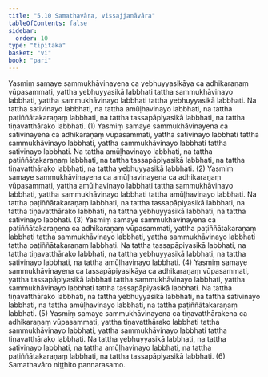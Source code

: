 ```yaml
---
title: "5.10 Samathavāra, vissajjanāvāra"
tableOfContents: false
sidebar:
  order: 10
type: "tipitaka"
basket: "vi"
book: "pari"
---
```



<DynamicBreadcrumb />

<Division number="305" book="pari" e="ch" v="5" p="193">

<Paragraph number="1321" book="pari">
Yasmiṃ samaye sammukhāvinayena ca yebhuyyasikāya ca adhikaraṇaṃ vūpasammati, yattha yebhuyyasikā labbhati tattha sammukhāvinayo labbhati, yattha sammukhāvinayo labbhati tattha yebhuyyasikā labbhati. Na tattha sativinayo labbhati, na tattha amūḷhavinayo labbhati, na tattha paṭiññātakaraṇaṃ labbhati, na tattha tassapāpiyasikā labbhati, na tattha tiṇavatthārako labbhati. (1)
</Paragraph>

<Paragraph number="1322" book="pari">
Yasmiṃ samaye sammukhāvinayena ca sativinayena ca adhikaraṇaṃ vūpasammati, yattha sativinayo labbhati tattha sammukhāvinayo labbhati, yattha sammukhāvinayo labbhati tattha sativinayo labbhati. Na tattha amūḷhavinayo labbhati, na tattha paṭiññātakaraṇaṃ labbhati, na tattha tassapāpiyasikā labbhati, na tattha tiṇavatthārako labbhati, na tattha yebhuyyasikā labbhati. (2)
</Paragraph>

<Paragraph number="1323" book="pari">
Yasmiṃ samaye sammukhāvinayena ca amūḷhavinayena ca adhikaraṇaṃ vūpasammati, yattha amūḷhavinayo labbhati tattha sammukhāvinayo labbhati, yattha sammukhāvinayo labbhati tattha amūḷhavinayo labbhati. Na tattha paṭiññātakaraṇaṃ labbhati, na tattha tassapāpiyasikā labbhati, na tattha tiṇavatthārako labbhati, na tattha yebhuyyasikā labbhati, na tattha sativinayo labbhati. (3)
</Paragraph>

<Paragraph number="1324" book="pari">
Yasmiṃ samaye sammukhāvinayena ca paṭiññātakaraṇena ca adhikaraṇaṃ vūpasammati, yattha paṭiññātakaraṇaṃ labbhati tattha sammukhāvinayo labbhati, yattha sammukhāvinayo labbhati tattha paṭiññātakaraṇaṃ labbhati. Na tattha tassapāpiyasikā labbhati, na tattha tiṇavatthārako labbhati, na tattha yebhuyyasikā labbhati, na tattha sativinayo labbhati, na tattha amūḷhavinayo labbhati. (4)
</Paragraph>

<Paragraph number="1325" book="pari">
Yasmiṃ samaye sammukhāvinayena ca tassapāpiyasikāya ca adhikaraṇaṃ vūpasammati, yattha tassapāpiyasikā labbhati tattha sammukhāvinayo labbhati, yattha sammukhāvinayo labbhati tattha tassapāpiyasikā labbhati. Na tattha tiṇavatthārako labbhati, na tattha yebhuyyasikā labbhati, na tattha sativinayo labbhati, na tattha amūḷhavinayo labbhati, na tattha paṭiññātakaraṇaṃ labbhati. (5)
</Paragraph>

<Paragraph number="1326" book="pari">
Yasmiṃ samaye sammukhāvinayena ca tiṇavatthārakena ca adhikaraṇaṃ vūpasammati, yattha tiṇavatthārako labbhati tattha sammukhāvinayo labbhati, yattha sammukhāvinayo labbhati tattha tiṇavatthārako labbhati. Na tattha yebhuyyasikā labbhati, na tattha sativinayo labbhati, na tattha amūḷhavinayo labbhati, na tattha paṭiññātakaraṇaṃ labbhati, na tattha tassapāpiyasikā labbhati. (6)

</Paragraph>
</Division>

<Paragraph number="1327" type="center" book="pari">
Samathavāro niṭṭhito pannarasamo.
</Paragraph>